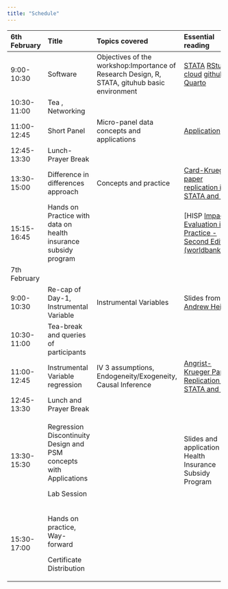 ---
title: "Schedule"
---

+--------------+--------------------------------------------------------------------+-----------------------------------------------------------------------------------------------+--------------------------------------------------------------------------------------------------------------------------------------------------------------------------+
| 6th February | **Title**                                                          | **Topics covered**                                                                            | **Essential reading**                                                                                                                                                    |
+:=============+:===================================================================+:==============================================================================================+:=========================================================================================================================================================================+
| 9:00- 10:30  | Software                                                           | Objectives of the workshop:Importance of Research Design, R, STATA, gituhub basic environment | [STATA](https://www.stata.com/) [RStudio cloud](rstudio.cloud) [github](github.com) [Quarto](quarto.pub)                                                                 |
+--------------+--------------------------------------------------------------------+-----------------------------------------------------------------------------------------------+--------------------------------------------------------------------------------------------------------------------------------------------------------------------------+
| 10:30-11:00  | Tea , Networking                                                   |                                                                                               |                                                                                                                                                                          |
+--------------+--------------------------------------------------------------------+-----------------------------------------------------------------------------------------------+--------------------------------------------------------------------------------------------------------------------------------------------------------------------------+
| 11:00-12:45  | Short Panel                                                        | Micro-panel data concepts and applications                                                    | [Application](https://zahidasghar.com/econometrics/Panel_reg)                                                                                                            |
+--------------+--------------------------------------------------------------------+-----------------------------------------------------------------------------------------------+--------------------------------------------------------------------------------------------------------------------------------------------------------------------------+
| 12:45-13:30  | Lunch-Prayer Break                                                 |                                                                                               |                                                                                                                                                                          |
+--------------+--------------------------------------------------------------------+-----------------------------------------------------------------------------------------------+--------------------------------------------------------------------------------------------------------------------------------------------------------------------------+
| 13:30-15:00  | Difference in differences approach                                 | Concepts and practice                                                                         | [Card-Krueger paper replication in STATA and R](https://davidcard.berkeley.edu/papers/njmin-aer.pdf)                                                                     |
+--------------+--------------------------------------------------------------------+-----------------------------------------------------------------------------------------------+--------------------------------------------------------------------------------------------------------------------------------------------------------------------------+
| 15:15-16:45  | Hands on Practice with data on health insurance subsidy program    |                                                                                               | \[HISP [Impact Evaluation in Practice - Second Edition (worldbank.org)](https://www.worldbank.org/en/programs/sief-trust-fund/publication/impact-evaluation-in-practice) |
+--------------+--------------------------------------------------------------------+-----------------------------------------------------------------------------------------------+--------------------------------------------------------------------------------------------------------------------------------------------------------------------------+
| 7th February |                                                                    |                                                                                               |                                                                                                                                                                          |
+--------------+--------------------------------------------------------------------+-----------------------------------------------------------------------------------------------+--------------------------------------------------------------------------------------------------------------------------------------------------------------------------+
| 9:00-10:30   | Re-cap of Day-1, Instrumental Variable                             | Instrumental Variables                                                                        | Slides from [Andrew Heiss](andrewheiss.com)                                                                                                                              |
+--------------+--------------------------------------------------------------------+-----------------------------------------------------------------------------------------------+--------------------------------------------------------------------------------------------------------------------------------------------------------------------------+
| 10:30-11:00  | Tea-break and queries of participants                              |                                                                                               |                                                                                                                                                                          |
+--------------+--------------------------------------------------------------------+-----------------------------------------------------------------------------------------------+--------------------------------------------------------------------------------------------------------------------------------------------------------------------------+
| 11:00-12:45  | Instrumental Variable regression                                   | IV 3 assumptions, Endogeneity/Exogeneity, Causal Inference                                    | [Angrist-Krueger Paper Replication in STATA and R](https://www.jstor.org/stable/2937954#metadata_info_tab_contents)                                                      |
+--------------+--------------------------------------------------------------------+-----------------------------------------------------------------------------------------------+--------------------------------------------------------------------------------------------------------------------------------------------------------------------------+
| 12:45-13:30  | Lunch and Prayer Break                                             |                                                                                               |                                                                                                                                                                          |
+--------------+--------------------------------------------------------------------+-----------------------------------------------------------------------------------------------+--------------------------------------------------------------------------------------------------------------------------------------------------------------------------+
| 13:30-15:30  | Regression Discontinuity Design and PSM concepts with Applications |                                                                                               | Slides and application with Health Insurance Subsidy Program                                                                                                             |
|              |                                                                    |                                                                                               |                                                                                                                                                                          |
|              | Lab Session                                                        |                                                                                               |                                                                                                                                                                          |
+--------------+--------------------------------------------------------------------+-----------------------------------------------------------------------------------------------+--------------------------------------------------------------------------------------------------------------------------------------------------------------------------+
| 15:30-17:00  | Hands on practice, Way-forward                                     |                                                                                               |                                                                                                                                                                          |
|              |                                                                    |                                                                                               |                                                                                                                                                                          |
|              | Certificate Distribution                                           |                                                                                               |                                                                                                                                                                          |
+--------------+--------------------------------------------------------------------+-----------------------------------------------------------------------------------------------+--------------------------------------------------------------------------------------------------------------------------------------------------------------------------+
